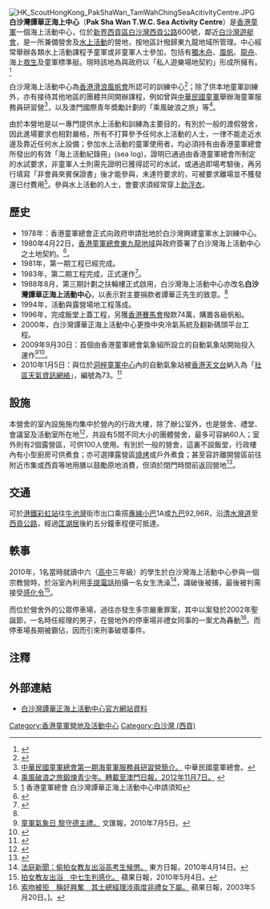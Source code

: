 
{{coord|22|21|58|N|114|15|37|E|type:landmark|display=title}}

[[File:HK_ScoutHongKong_PakShaWan_TamWahChingSeaAcitivityCentre.JPG|thumb]]
'''白沙灣譚華正海上中心'''（'''Pak Sha Wan T.W.C. Sea Activity Centre'''）是[[香港童軍|香港童軍]]一個海上活動中心，位於[[新界|新界]][[西貢區|西貢區]][[白沙灣_(西貢)|白沙灣]][[西貢公路|西貢公路]]600號，鄰近[[白沙灣遊艇會|白沙灣遊艇會]]，是一所兼備營舍及[[水上活動|水上活動]]的營地，按地區計撥歸東九龍地域所管理。中心經常舉辦各類水上活動課程予童軍或非童軍人士參加，包括有[[獨木舟|獨木舟]]、[[風帆|風帆]]、[[龍舟|龍舟]]、海上[[救生|救生]]及童軍標準艇。現時該地為與政府以「私人遊樂場地契約」形成所擁有。<ref>{{Cite web |url=http://www.hab.gov.hk/file_manager/tc/documents/other_information/prl_facilities.pdf |title=記錄於香港民政事務局有關「私人遊樂場地契約」用地資料表，第6頁。 |access-date=2014-12-30 |archive-date=2020-10-29 |archive-url=https://web.archive.org/web/20201029101828/https://www.hab.gov.hk/file_manager/tc/documents/other_information/prl_facilities.pdf |dead-url=no }}</ref>

白沙灣海上活動中心為[[香港滑浪風帆會|香港滑浪風帆會]]所認可的訓練中心<ref>{{Cite web |url=http://www.windsurfing.org.hk/en/about/school.php |title=香港滑浪風帆會認可訓練中心。 |access-date=2014-12-30 |archive-url=https://web.archive.org/web/20141231013330/http://www.windsurfing.org.hk/en/about/school.php |archive-date=2014-12-31 |dead-url=yes }}</ref>；除了供本地童軍訓練外，亦有接待其他地區的團體共同開辦課程，例如曾與[[中華民國童軍|中華民國童軍]]舉辦海童軍服務員研習營<ref>[http://scouting.edu.tw/Content.aspx?SeqNo=922&TabSeqNo=1 中華民國童軍總會第一期海童軍服務員研習營簡介。] {{Wayback|url=http://scouting.edu.tw/Content.aspx?SeqNo=922&TabSeqNo=1 |date=20160305064741 }}中華民國童軍總會。</ref>，以及澳門國際青年奬勵計劃的「乘風破浪之旅」等<ref>[http://mpaper.org/Story.aspx?ID=355197 乘風破浪之旅鍛煉青少年。轉載至澳門日報，2012年11月7日。] {{webarchive|url=https://web.archive.org/web/20141231012455/http://mpaper.org/Story.aspx?ID=355197 |date=2014年12月31日 }}</ref>。

由於本營地是以一專門提供水上活動和訓練為主要目的，有別於一般的渡假營舍，因此進場要求也相對嚴格，所有不打算參予任何水上活動的人士，一律不能走近水邊及靠近任何水上設備；參加水上活動的童軍使用者，均必須持有由香港童軍總會所發出的有效「海上活動紀錄冊」(sea log)，證明已通過由香港童軍總會所制定的水試要求，非童軍人士則需先證明已獲得認可的水試，或通過即場考驗後，再另行填寫「非會員來賓保證書」後才能參與，未達符要求的，可被要求離場並不獲發還已付費用<ref>[http://www.scout.org.hk/article_attach/521/ApplicationGuideline_chi_14apr.pdf] {{Wayback|url=http://www.scout.org.hk/article_attach/521/ApplicationGuideline_chi_14apr.pdf |date=20150924095952 }} 香港童軍總會
白沙灣譚華正海上活動中心申請須知</ref>。參與水上活動的人士，會要求須經常穿上[[助浮衣|助浮衣]]。

==歷史==
*1978年：香港童軍總會正式向政府申請批地於白沙灣興建童軍水上訓練中心。
*1980年4月22日，[[香港童軍總會東九龍地域|香港童軍總會東九龍地域]]與政府簽署了白沙灣海上活動中心之土地契約。<ref name="scout">{{Cite web |url=http://www.scout.org.hk/article_attach/5512/P22-23.PDF |title=《香港童軍》，第261期，2006年1月號，第22-23頁。 |access-date=2014-12-30 |archive-date=2016-11-09 |archive-url=https://web.archive.org/web/20161109043532/http://www.scout.org.hk/article_attach/5512/P22-23.PDF |dead-url=no }}</ref>。
*1981年，第一期工程已經完成。
*1983年，第二期工程完成，正式運作<ref>{{Cite web |url=http://www.zghqwx.com/zjxs.asp?whichpage=453 |title=华侨历史文献档案馆～華僑團體：香港童軍介紹。 |access-date=2014-12-30 |archive-date=2020-08-14 |archive-url=https://web.archive.org/web/20200814110925/http://www.zghqwx.com/zjxs.asp?whichpage=453 |dead-url=no }}</ref>。
*1988年8月，第三期計劃之扶輪樓正式啟用，白沙灣海上活動中心亦改名'''白沙灣譚華正海上活動中心'''，以表示對主要捐款者譚華正先生的致意。<ref name="scout"/>
*1994年，活動與露營場地工程落成。
*1996年，完成飯堂上蓋工程，另獲[[香港賽馬會|香港賽馬會]]撥款74萬，購置各級帆船。
*2000年，白沙灣譚華正海上活動中心更換中央冷氣系統及翻新碼頭平台工程。
*2009年9月30日：首個由香港童軍總會氣象組所設立的自動氣象站開始投入運作<ref>[http://paper.wenweipo.com/2010/07/15/HK1007150058.htm 童軍氣象日 黎守德主禮。] {{Wayback|url=http://paper.wenweipo.com/2010/07/15/HK1007150058.htm |date=20160304052942 }}文匯報，2010年7月5日。</ref><ref>{{Cite web |url=http://www.meteam.net/history.htm |title=香港童軍總會青少年活動署氣象組網頁。 |access-date=2014-12-30 |archive-url=https://web.archive.org/web/20141231020227/http://www.meteam.net/history.htm |archive-date=2014-12-31 |dead-url=yes }}</ref>。
*2010年1月5日：與位於[[洞梓童軍中心|洞梓童軍中心]]內的自動氣象站被[[香港天文台|香港天文台]]納入為「[https://web.archive.org/web/20141231012359/http://weather.ap.polyu.edu.hk/index_c.php 社區天氣資訊網絡]」，編號為73。<ref>{{Cite web |url=http://www.hko.gov.hk/prtver/html/docs/whatsnew/r3/pre20100105_uc.shtml |title=天文台新聞稿，2010年1月5日。 |access-date=2014年12月30日 |archive-url=https://web.archive.org/web/20141231030558/http://www.hko.gov.hk/prtver/html/docs/whatsnew/r3/pre20100105_uc.shtml |archive-date=2014年12月31日 |dead-url=yes }}</ref>

==設施==
本營舍的室內設施施均集中於營內的行政大樓，除了辦公室外，也是營舍、禮堂、會議室及活動室所在地<ref>{{Cite web |url=http://www.lcsd.gov.hk/tc/camp/sngocc/p_ng_psw.html |title=康樂及文化事務署—度假營網頁中有關白沙灣海上中心的設施介紹。 |access-date=2014-12-30 |archive-date=2019-10-15 |archive-url=https://web.archive.org/web/20191015044349/https://www.lcsd.gov.hk/tc/camp/sngocc/p_ng_psw.html |dead-url=no }}</ref>，共設有5間不同大小的團體營舍，最多可容納60人；室外則有2個露營區，可供100人使用。有別於一般的營舍，這裏不設飯堂，行政樓內有小型廚房可供煮食；亦可選擇露營區[[燒烤|燒烤]]或戶外煮食；甚至容許離開營區前往附近市集或西貢等地用膳以鼓勵原地消費，但須於閉門時間前返回營地<ref>{{Cite web |url=http://www.scout.org.hk/chi/venue/cac/psw/00000519.html |title=白沙灣譚華正海上活動中心官方設備介紹。 |access-date=2014-12-30 |archive-date=2018-11-15 |archive-url=https://web.archive.org/web/20181115075421/http://www.scout.org.hk/chi/venue/cac/psw/00000519.html |dead-url=no }}</ref>。

==交通==
可於[[港鐵|港鐵]][[彩虹站|彩虹站]]往[[牛池灣|牛池灣]]街市出口乘搭[[專線小巴|專線小巴]]1A或[[九巴|九巴]]92,96R，沿[[清水灣道|清水灣道]]至[[西貢公路|西貢公路]]，經過[[匡湖居|匡湖居]]後約五分鐘車程便可抵達。

{{九龍新界巴士簡單列表|92|92R|96R|292P|792M}}
{{新界專線小巴簡單列表|1|1A|1S|2|12|101M}}

==軼事==
2010年，1名當時就讀中六（[[高中|高中]]三年級）的學生於白沙灣海上活動中心參與一個宗教營時，於浴室內利用[[手提電話|手提電話]]拍攝一名女生洗澡<ref>[http://orientaldaily.on.cc/cnt/news/20100414/00176_084.html 法庭新聞：偷拍女教友出浴高考生候懲。] {{Wayback|url=http://orientaldaily.on.cc/cnt/news/20100414/00176_084.html |date=20160305011021 }}東方日報，2010年4月14日。</ref>，識破後被捕，最後被判需接受[[感化令|感化令]]<ref>[http://hk.apple.nextmedia.com/news/art/20100504/13993839 拍女教友出浴　中七生判感化。] {{Wayback|url=http://hk.apple.nextmedia.com/news/art/20100504/13993839 |date=20160304213011 }}蘋果日報，2010年5月4日。</ref>。

而位於營舍外的公眾停車場，過往亦發生多宗嚴重罪案，其中以案發於2002年聖誕節，一名時任經理的男子，在營地外的停車場非禮女同事的一案尤為轟動<ref>[http://hk.apple.nextmedia.com/news/art/20030520/3302125 索吻被拒　稱好興奮　其士總經理涉兩度非禮女下屬。] {{Wayback|url=http://hk.apple.nextmedia.com/news/art/20030520/3302125 |date=20141231011920 }}蘋果日報，2003年5月20日。]。</ref>。而停車場長期被霸佔，因而引來刑事破壞事件。

==注釋==
{{reflist}}

==外部連結==
*[http://www.scout.org.hk/chi/venue/cac/psw/ 白沙灣譚華正海上活動中心官方網站資料] {{Wayback|url=http://www.scout.org.hk/chi/venue/cac/psw/ |date=20181016171507 }}

{{香港童軍}}

[[Category:香港童軍營地及活動中心|Category:香港童軍營地及活動中心]]
[[Category:白沙灣_(西貢)|Category:白沙灣 (西貢)]]